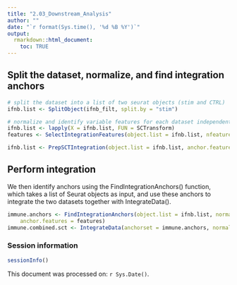 ```yaml
---
title: "2.03_Downstream_Analysis"
author: ""
date: "`r format(Sys.time(), '%d %B %Y')`"
output:
  rmarkdown::html_document:
    toc: TRUE
---
```


## Split the dataset, normalize, and find integration anchors
```r
# split the dataset into a list of two seurat objects (stim and CTRL)
ifnb.list <- SplitObject(ifnb_filt, split.by = "stim")

# normalize and identify variable features for each dataset independently
ifnb.list <- lapply(X = ifnb.list, FUN = SCTransform)
features <- SelectIntegrationFeatures(object.list = ifnb.list, nfeatures = 3000)

ifnb.list <- PrepSCTIntegration(object.list = ifnb.list, anchor.features = features)
```

## Perform integration

We then identify anchors using the FindIntegrationAnchors() function, which takes a list of Seurat objects as input, and use these anchors to integrate the two datasets together with IntegrateData().

```r
immune.anchors <- FindIntegrationAnchors(object.list = ifnb.list, normalization.method = "SCT",
    anchor.features = features)
immune.combined.sct <- IntegrateData(anchorset = immune.anchors, normalization.method = "SCT")
```

### Session information
```r
sessionInfo()
```

This document was processed on: `r Sys.Date()`.


